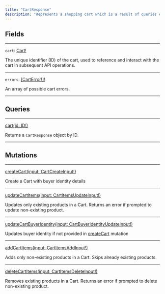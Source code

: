 ```yaml
---
title: "CartResponse"
description: "Represents a shopping cart which is a result of queries or mutations, along with any possible errors that occurred during operations."
---
```


## Fields

---

`cart`: [Cart!](/reference/cart-2)

The unique identifier (ID) of the cart, used to reference and interact with the cart in subsequent API operations.

---

`errors`: [\[CartError!\]!](/reference/carterror)

An array of possible cart errors.

---

## Queries

---

[cart(id: ID!)](https://rye-docs.readme.io/reference/cart-1)

Returns a `CartResponse` object by ID.

---

## Mutations

---

[createCart(input: CartCreateInput!)](https://rye-docs.readme.io/reference/createcart)

Create a Cart with buyer identity details

---

[updateCartItems(input: CartItemsUpdateInput!)](https://rye-docs.readme.io/reference/updatecartitems)

Updates only existing products in a Cart. Returns an error if prompted to update non-existing product.

---

[updateCartBuyerIdentity(input: CartBuyerIdentityUpdateInput!)](https://rye-docs.readme.io/reference/updatecartbuyeridentity)

Updates buyer identity if not provided in [createCart](https://rye-docs.readme.io/reference/createcart) mutation

---

[addCartItems(input: CartItemsAddInput!)](https://rye-docs.readme.io/reference/addcartitems%28https://rye-docs.readme.io/reference/addcartitems%29)

Adds only non-existing products in a Cart. Skips already existing products.

---

[deleteCartItems(input: CartItemsDeleteInput!)](https://rye-docs.readme.io/reference/deletecartitems)

Removes existing products in a Cart. Returns an error if prompted to delete non-existing product.